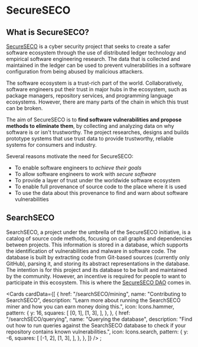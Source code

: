 
# SecureSECO

## What is SecureSECO?

[SecureSECO](https://secureseco.org/) is a cyber security project that seeks to create a safer software ecosystem through the use of distributed ledger technology and empirical software engineering research. The data that is collected and maintained in the ledger can be used to prevent vulnerabilities in a software configuration from being abused by malicious attackers.

The software ecosystem is a trust-rich part of the world. Collaboratively, software engineers put their trust in major hubs in the ecosystem, such as package managers, repository services, and programming language ecosystems. However, there are many parts of the chain in which this trust can be broken.

The aim of SecureSECO is to **find software vulnerabilities and propose methods to eliminate them**, by collecting and analyzing data on why software is or isn't trustworthy. The project researches, designs and builds prototype systems that use trust data to provide trustworthy, reliable systems for consumers and industry.

Several reasons motivate the need for SecureSECO:

- To enable software engineers to _achieve their goals_
- To allow software engineers to work with _secure software_
- To provide a layer of trust under the worldwide software ecosystem
- To enable full provenance of source code to the place where it is used
- To use the data about this provenance to find and warn about software vulnerabilities

## SearchSECO

SearchSECO, a project under the umbrella of the SecureSECO initiative, is a catalog of source code methods, focusing on call graphs and dependencies between projects. This information is stored in a database, which supports the identification of vulnerabilities and malware in software code.
The database is built by extracting code from Git-based sources (currently only GitHub), parsing it, and storing its abstract representations in the database. The intention is for this project and its database to be built and maintained by the community. However, an incentive is required for people to want to participate in this ecosystem. This is where the [SecureSECO DAO](/about/dao) comes in.

<Cards
  cardData={[
    {
      href: "/searchSECO/mining",
      name: "Contributing to SearchSECO",
      description:
        "Learn more about running the SearchSECO miner and how you can earn money doing this.",
      icon: Icons.hammer,
      pattern: {
        y: 16,
        squares: [
          [0, 1],
          [1, 3],
        ],
      },
    },
    {
      href: "/searchSECO/querying",
      name: "Querying the database",
      description:
        "Find out how to run queries against the SearchSECO database to check if your repository contains known vulnerabilities.",
      icon: Icons.search,
      pattern: {
        y: -6,
        squares: [
          [-1, 2],
          [1, 3],
        ],
      },
    },
  ]}
/>
;
